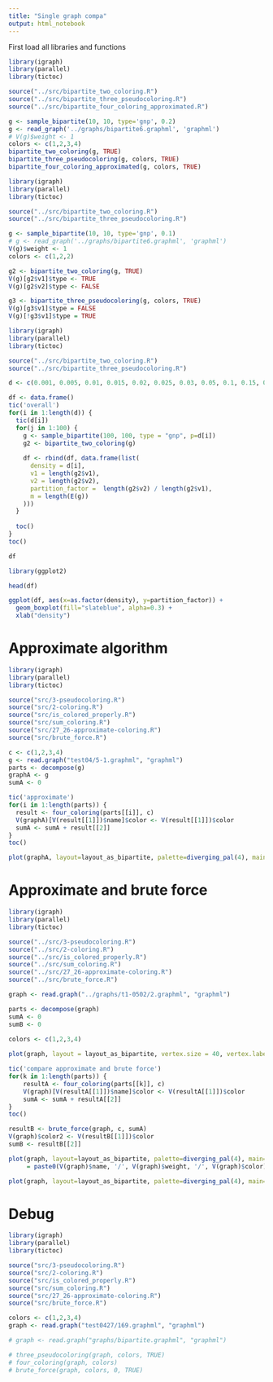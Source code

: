 ```yaml
---
title: "Single graph compa"
output: html_notebook
---
```


First load all libraries and functions

```r
library(igraph)
library(parallel)
library(tictoc)

source("../src/bipartite_two_coloring.R")
source("../src/bipartite_three_pseudocoloring.R")
source("../src/bipartite_four_coloring_approximated.R")

g <- sample_bipartite(10, 10, type='gnp', 0.2)
g <- read_graph('../graphs/bipartite6.graphml', 'graphml')
# V(g)$weight <- 1
colors <- c(1,2,3,4)
bipartite_two_coloring(g, TRUE)
bipartite_three_pseudocoloring(g, colors, TRUE)
bipartite_four_coloring_approximated(g, colors, TRUE)
```
```r
library(igraph)
library(parallel)
library(tictoc)

source("../src/bipartite_two_coloring.R")
source("../src/bipartite_three_pseudocoloring.R")

g <- sample_bipartite(10, 10, type='gnp', 0.1)
# g <- read_graph('../graphs/bipartite6.graphml', 'graphml')
V(g)$weight <- 1
colors <- c(1,2,2)

g2 <- bipartite_two_coloring(g, TRUE)
V(g)[g2$v1]$type <- TRUE
V(g)[g2$v2]$type <- FALSE

g3 <- bipartite_three_pseudocoloring(g, colors, TRUE)
V(g)[g3$v1]$type = FALSE
V(g)[!g3$v1]$type = TRUE

```
```r
library(igraph)
library(parallel)
library(tictoc)

source("../src/bipartite_two_coloring.R")
source("../src/bipartite_three_pseudocoloring.R")

d <- c(0.001, 0.005, 0.01, 0.015, 0.02, 0.025, 0.03, 0.05, 0.1, 0.15, 0.2)

df <- data.frame()
tic('overall')
for(i in 1:length(d)) {
  tic(d[i])
  for(j in 1:100) {
    g <- sample_bipartite(100, 100, type = "gnp", p=d[i])
    g2 <- bipartite_two_coloring(g)
    
    df <- rbind(df, data.frame(list(
      density = d[i],
      v1 = length(g2$v1),
      v2 = length(g2$v2),
      partition_factor =  length(g2$v2) / length(g2$v1),
      m = length(E(g))
    )))
  }
  
  toc()
}
toc()

df
```
```r
library(ggplot2)

head(df)

ggplot(df, aes(x=as.factor(density), y=partition_factor)) + 
  geom_boxplot(fill="slateblue", alpha=0.3) +
  xlab("density")
```
# Approximate algorithm

```r
library(igraph)
library(parallel)
library(tictoc)

source("src/3-pseudocoloring.R")
source("src/2-coloring.R")
source("src/is_colored_properly.R")
source("src/sum_coloring.R")
source("src/27_26-approximate-coloring.R")
source("src/brute_force.R")

c <- c(1,2,3,4)
g <- read.graph("test04/5-1.graphml", "graphml")
parts <- decompose(g)
graphA <- g
sumA <- 0

tic('approximate')
for(i in 1:length(parts)) {
  result <- four_coloring(parts[[i]], c)
  V(graphA)[V(result[[1]])$name]$color <- V(result[[1]])$color
  sumA <- sumA + result[[2]]
}
toc()

plot(graphA, layout=layout_as_bipartite, palette=diverging_pal(4), main=paste0('approximate: ', sumA), vertex.size=40, vertex.label.cex=1, vertex.label = paste0(V(graphA)$name, '/', V(graphA)$weight, '/', V(graphA)$color))
```

# Approximate and brute force

```r
library(igraph)
library(parallel)
library(tictoc)

source("../src/3-pseudocoloring.R")
source("../src/2-coloring.R")
source("../src/is_colored_properly.R")
source("../src/sum_coloring.R")
source("../src/27_26-approximate-coloring.R")
source("../src/brute_force.R")

graph <- read.graph("../graphs/t1-0502/2.graphml", "graphml")

parts <- decompose(graph)
sumA <- 0
sumB <- 0
   
colors <- c(1,2,3,4)

plot(graph, layout = layout_as_bipartite, vertex.size = 40, vertex.label.cex = 1, vertex.label = paste0(V(graph)$name, '/', V(graph)$weight), vertex.color = 'orange')

tic('compare approximate and brute force')
for(k in 1:length(parts)) {
    resultA <- four_coloring(parts[[k]], c)
    V(graph)[V(resultA[[1]])$name]$color <- V(resultA[[1]])$color
    sumA <- sumA + resultA[[2]]
}
toc()

resultB <- brute_force(graph, c, sumA)
V(graph)$color2 <- V(resultB[[1]])$color
sumB <- resultB[[2]]

plot(graph, layout=layout_as_bipartite, palette=diverging_pal(4), main=paste0('approximate:', sumA), vertex.size=40, vertex.label.cex=1, vertex.label
     = paste0(V(graph)$name, '/', V(graph)$weight, '/', V(graph)$color), vertex.color = V(graph)$color)

plot(graph, layout=layout_as_bipartite, palette=diverging_pal(4), main=paste0('brute force:', sumB), vertex.size=40, vertex.label.cex=1, vertex.label = paste0(V(graph)$name, '/', V(graph)$weight, '/', V(graph)$color2), vertex.color = V(graph)$color2)

```

# Debug

```r
library(igraph)
library(parallel)
library(tictoc)

source("src/3-pseudocoloring.R")
source("src/2-coloring.R")
source("src/is_colored_properly.R")
source("src/sum_coloring.R")
source("src/27_26-approximate-coloring.R")
source("src/brute_force.R")

colors <- c(1,2,3,4)
graph <- read.graph("test0427/169.graphml", "graphml")

# graph <- read.graph("graphs/bipartite.graphml", "graphml")

# three_pseudocoloring(graph, colors, TRUE)
# four_coloring(graph, colors)
# brute_force(graph, colors, 0, TRUE)

```


